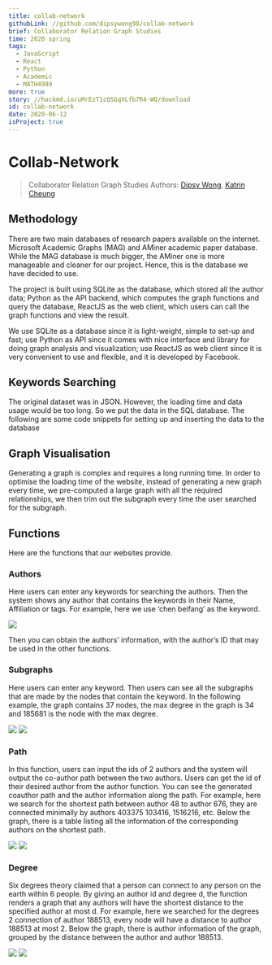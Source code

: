 ```yaml
---
title: collab-network
githubLink: //github.com/dipsywong98/collab-network
brief: Collaborator Relation Graph Studies
time: 2020 spring
tags:
  - JavaScript
  - React
  - Python
  - Academic
  - MATH4999
more: true
story: //hackmd.io/uMrEzT1cQSGqVLfb7R4-WQ/download
id: collab-network
date: 2020-06-12
isProject: true
---
```


# Collab-Network
> Collaborator Relation Graph Studies
> Authors: [Dipsy Wong](//github.com/dipsywong98), [Katrin Cheung](https://github.com/katrincheung)


## Methodology
There are two main databases of research papers available on the internet. Microsoft Academic Graphs (MAG) and AMiner academic paper database. While the MAG database is much bigger, the AMiner one is more manageable and cleaner for our project. Hence, this is the database we have decided to use.

The project is built using SQLite as the database, which stored all the author data; Python as the API backend, which computes the graph functions and query the database, ReactJS as the web client, which users can call the graph functions and view the result.

We use SQLite as a database since it is light-weight, simple to set-up and fast; use Python as API since it comes with nice interface and library for doing graph analysis and visualization; use ReactJS as web client since it is very convenient to use and flexible, and it is developed by Facebook. 

## Keywords Searching
The original dataset was in JSON. However, the loading time and data usage would be too long. So we put the data in the SQL database. The following are some code snippets for setting up and inserting the data to the database

## Graph Visualisation
Generating a graph is complex and requires a long running time. In order to optimise the loading time of the website, instead of generating a new graph every time, we pre-computed a large graph with all the required relationships, we then trim out the subgraph every time the user searched for the subgraph.

## Functions
Here are the functions that our websites provide.

### Authors
Here users can enter any keywords for searching the authors. Then the system shows any author that contains the keywords in their Name, Affiliation or tags. For example, here we use ‘chen beifang’ as the keyword. 


![](https://i.imgur.com/eim4ttU.png)

Then you can obtain the authors’ information, with the author’s ID that may be used in the other functions.

### Subgraphs
Here users can enter any keyword. Then users can see all the subgraphs that are made by the nodes that contain the keyword. In the following example, the graph contains 37 nodes, the max degree in the graph is 34 and 185681 is the node with the max degree.

![](https://i.imgur.com/nJkX2QJ.png)
![](https://i.imgur.com/yrvd3RW.png)


### Path
In this function, users can input the ids of 2 authors and the system will output the co-author path between the two authors. Users can get the id of their desired author from the author function. You can see the generated coauthor path and the author information along the path. For example, here we search for the shortest path between author 48 to author 676, they are connected minimally by authors 403375 103416, 1516216, etc. Below the graph, there is a table listing all the information of the corresponding authors on the shortest path.

![](https://i.imgur.com/apJXUPD.png)
![](https://i.imgur.com/9I1fpDs.png)

### Degree
Six degrees theory claimed that a person can connect to any person on the earth within 6 people. By giving an author id and degree d, the function renders a graph that any authors will have the shortest distance to the specified author at most d. For example, here we searched for the degrees 2 connection of author 188513, every node will have a distance to author 188513 at most 2. Below the graph, there is author information of the graph, grouped by the distance between the author and author 188513. 

![](https://i.imgur.com/MRDpCbZ.png)
![](https://i.imgur.com/fMuDRFa.png)

    